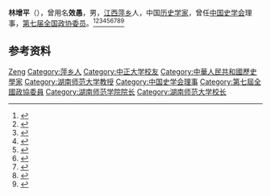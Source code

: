 '''林增平'''（{{bd|1923年||1992年|}}），曾用名'''效愚'''，男，[[江西|江西]][[萍乡|萍乡]]人，中国[[历史学家|历史学家]]，曾任[[中国史学会|中国史学会]]理事，[[第七届全国政协委员|第七届全国政协委员]]。<ref>{{Cite book|title=中国当代文化名人小传|author=伍杰主编; 崔运玺, 王伟华, 周昌喜副主编|publisher=辽宁人民出版社|year=1993|isbn=9787205022938|location=沈阳|pages=}}</ref><ref>{{Cite book|title=中华当代文化名人大辞典|author=张品兴, 殷登祥, 陈有进等主编|publisher=中国广播电视出版社|year=1992|isbn=9787504315137|location=北京|pages=}}</ref><ref>{{Cite book|title=中国近现代人物别名词典|author=徐为民编|publisher=沈阳出版社|year=1993|isbn=|location=沈阳|pages=}}</ref><ref>{{Cite book|title=中华人民共和国职官志|author=何虎生, 李耀东, 向常福主编|publisher=中国社会出版社|year=2003|isbn=9787800883934|location=北京|pages=}}</ref><ref>{{Cite book|title=历届全国政协委员人名辞典|author=|publisher=中国国际广播出版社|year=1996|isbn=9787507813746|location=北京|pages=286}}</ref><ref>{{Cite book|title=当代中国社会科学手册|author=汝信，易克信主编|publisher=社会科学文献出版社|year=1988|isbn=|location=北京|pages=}}</ref><ref>{{Cite book|title=二十世纪中国名人辞典|author=蔡开松, 于信凤主编; 曾卓明, 周溯源, 赵书刚副主编|publisher=辽宁人民出版社|year=1991|isbn=|location=沈阳|pages=}}</ref><ref>{{Cite book|title=湖南百科全书|author=禹舜主编; 洪期钧副主编|publisher=岳麓书社|year=1999|isbn=|location=长沙|pages=}}</ref><ref>{{Cite book|title=湖南大辞典|author=禹舜主编; 朱益民, 姚洪波, 易延绶等副主编|publisher=新华出版社|year=1995|isbn=|location=北京|pages=}}</ref>

== 参考资料 ==
{{reflist}}

{{Navboxes
| title  = 林增平在[[中国史学会|中国史学会]]的职务
| list1  =
{{中国史学会第二届理事会}}
}}

{{Authority control}}
{{DEFAULTSORT:Lin林}}
[[Category:林姓|Zeng]]
[[Category:萍乡人|Category:萍乡人]]
[[Category:中正大学校友|Category:中正大学校友]]
[[Category:中華人民共和國歷史學家|Category:中華人民共和國歷史學家]]
[[Category:湖南师范大学教授|Category:湖南师范大学教授]]
[[Category:中国史学会理事|Category:中国史学会理事]]
[[Category:第七屆全國政協委員|Category:第七屆全國政協委員]]
[[Category:湖南师范学院院长|Category:湖南师范学院院长]]
[[Category:湖南师范大学校长|Category:湖南师范大学校长]]

{{中国人物小作品}}